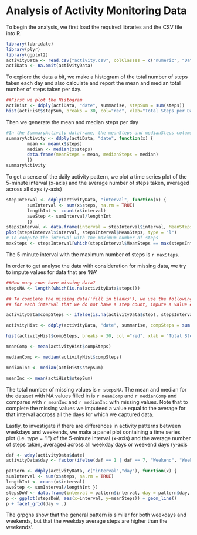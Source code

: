 Analysis of Activity Monitoring Data
========================================================

To begin the analysis, we first load the required libraries and the CSV file into R. 


```r
library(lubridate)
library(plyr)
library(ggplot2)
activityData <- read.csv("activity.csv", colClasses = c("numeric", "Date", "numeric"))
actiData <- na.omit(activityData)
```

To explore the data a bit, we make a histogram of the total number of steps taken each day and also calculate and report the mean and median total number of steps taken per day.



```r
##First we plot the Histogram
actiHist <- ddply(actiData, "date", summarise, stepSum = sum(steps))
hist(actiHist$stepSum, breaks = 30, col="red", xlab="Total Steps per Day", main="Histogram of Total Steps")
```


Then we generate the mean and median steps per day

```r
#In the SummaryActivity dataframe, the meanSteps and medianSteps colums show the data for the corresponding day.
summaryActivity <- ddply(actiData, "date", function(x) {
        mean <- mean(x$steps)
        median <- median(x$steps)
        data.frame(meanSteps = mean, medianSteps = median)
        })
summaryActivity
```


To get a sense of the daily activity pattern, we plot a time series plot of the 5-minute interval (x-axis) and the average number of steps taken, averaged across all days (y-axis)


```r
stepInterval <- ddply(activityData, "interval", function(x) {
        sumInterval <- sum(x$steps, na.rm = TRUE)
        lengthInt <- count(x$interval)
        aveStep <- sumInterval/lengthInt
        })
stepsInterval <- data.frame(interval = stepInterval$interval, MeanSteps = stepInterval$freq)
plot(stepsInterval$interval, stepsInterval$MeanSteps, type = "l")
# To compute the interval with the maximum number of steps
maxSteps <- stepsInterval[which(stepsInterval$MeanSteps == max(stepsInterval$MeanSteps)), 1]
```
The 5-minute interval with the maximum number of steps is `r maxSteps`.

In order to get analyse the data with consideration for missing data, we try to impute values for data that are 'NA'

```r
##How many rows have missing data?
stepsNA <- length(which(is.na(activityData$steps)))

## To complete the missing data('fill in blanks'), we use the following rule:
## for each interval that we do not have a step count, impute a value equal to ##average for that interval accross all the days for which we captured data.

activityData$compSteps <- ifelse(is.na(activityData$step), stepsInterval$MeanSteps, activityData$step)

activityHist <- ddply(activityData, "date", summarise, compSteps = sum(compSteps))

hist(activityHist$compSteps, breaks = 30, col ="red", xlab = "Total Steps (missing values filled in)", main = "Histogram of Total Steps")

meanComp <- mean(activityHist$compSteps)

medianComp <- median(activityHist$compSteps)

medianInc <- median(actiHist$stepSum)

meanInc <- mean(actiHist$stepSum)
```

The total number of missing values is `r stepsNA`. The mean and median for the dataset with NA values filled in is `r meanComp` and `r medianComp` and compares with `r meanInc` and `r medianInc` with missing values. Note that to complete the missing values we imputeed a value equal to the average for that interval accross all the days for which we captured data.

Lastly, to investigate if there are differences in activity patterns between weekdays and weekends, we make a panel plot containing a time series plot (i.e. type = "l") of the 5-minute interval (x-axis) and the average number of steps taken, averaged across all weekday days or weekend days (y-axis

```r
daf <- wday(activityData$date)
activityData$day <- factor(ifelse(daf == 1 | daf == 7, "Weekend", "Weekday"))

pattern <- ddply(activityData, c("interval","day"), function(x) {
sumInterval <- sum(x$steps, na.rm = TRUE)
lengthInt <- count(x$interval)
aveStep <- sumInterval/lengthInt })
stepsDoW <- data.frame(interval = pattern$interval, day = pattern$day, meanSteps = pattern$freq)
p <- ggplot(stepsDoW, aes(x=interval, y=meanSteps)) + geom_line()
p + facet_grid(day ~ .)

```

The grpghs show that the general pattern is similar for both weekdays and weekends, but that the weekday average steps are higher than the weekends'.








